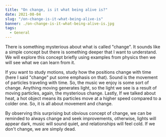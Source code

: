 ```yaml
---
title: "On change, is it what being alive is?"
date: 2021-08-04
slug: "/on-change-is-it-what-being-alive-is"
banner: ./on-change-is-it-what-being-alive-is.jpg
tags:
  - General
---
```


There is something mysterious about what is called "change". It sounds like a simple concept but there is something deeper that I want to understand. We will explore this concept briefly using examples from physics then we will see what we can learn from it. 

If you want to study motions, study how the positions change with time (here I said "change" put some emphasis on that). Sound is the movement of particles traveling with time. So, the music we enjoy is some sort of change. Anything moving generates light, so the light we see is a result of moving particles, again, the mysterious change. Lastly, If we talked about heat, a hot object means its particles move at a higher speed compared to a colder one. So, it is all about movement and change.

By observing this surprising but obvious concept of change, we can be reminded to always change and seek improvements, otherwise, lights will appear dark, music will sound quiet, and relationships will feel cold. If we don't change, we are simply dead.
